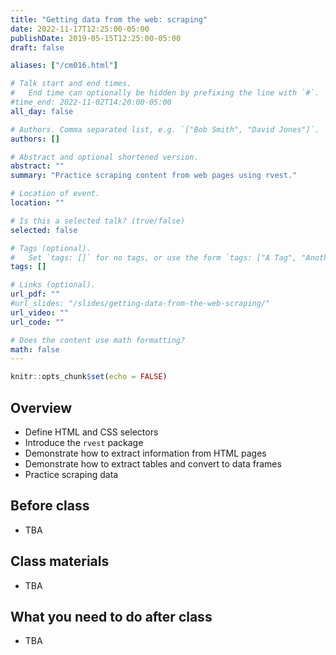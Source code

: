 ```yaml
---
title: "Getting data from the web: scraping"
date: 2022-11-17T12:25:00-05:00
publishDate: 2019-05-15T12:25:00-05:00
draft: false

aliases: ["/cm016.html"]

# Talk start and end times.
#   End time can optionally be hidden by prefixing the line with `#`.
#time_end: 2022-11-02T14:20:00-05:00
all_day: false

# Authors. Comma separated list, e.g. `["Bob Smith", "David Jones"]`.
authors: []

# Abstract and optional shortened version.
abstract: ""
summary: "Practice scraping content from web pages using rvest."

# Location of event.
location: ""

# Is this a selected talk? (true/false)
selected: false

# Tags (optional).
#   Set `tags: []` for no tags, or use the form `tags: ["A Tag", "Another Tag"]` for one or more tags.
tags: []

# Links (optional).
url_pdf: ""
#url_slides: "/slides/getting-data-from-the-web-scraping/"
url_video: ""
url_code: ""

# Does the content use math formatting?
math: false
---
```


```r
knitr::opts_chunk$set(echo = FALSE)
```

## Overview

* Define HTML and CSS selectors
* Introduce the `rvest` package
* Demonstrate how to extract information from HTML pages
* Demonstrate how to extract tables and convert to data frames
* Practice scraping data

## Before class

* TBA

## Class materials

* TBA

<!--
* [Web scraping](/notes/web-scraping/)
* `rvest`
    * Load the library (`library(rvest)`)
    * `demo("tripadvisor")` - scraping a Trip Advisor page
    * `demo("united")` - how to scrape a web page which requires a login
    * [Scraping IMDB](https://blog.rstudio.org/2014/11/24/rvest-easy-web-scraping-with-r/)
-->

## What you need to do after class

* TBA

<!--
* Start [homework 8](/homework/webdata/)
-->